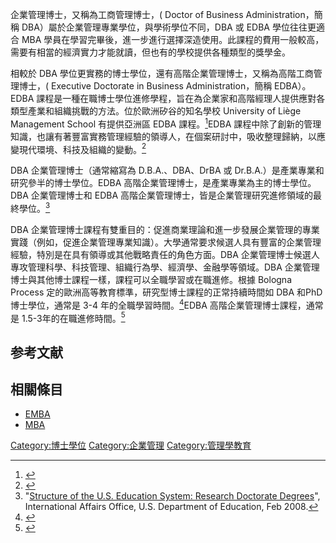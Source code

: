 {{Expand language|1=en|time=2022-05-19T06:31:05+00:00}}

{{工商管理}}

企業管理博士，又稱為工商管理博士，( Doctor of Business Administration，簡稱 DBA）屬於企業管理專業學位，與學術學位不同，DBA 或 EDBA 學位往往更適合 MBA 學員在學習完畢後，進一步進行選擇深造使用。此課程的費用一般較高，需要有相當的經濟實力才能就讀，但也有的學校提供各種類型的獎學金。

相較於 DBA 學位更實務的博士學位，還有高階企業管理博士，又稱為高階工商管理博士，( Executive Doctorate in Business Administration，簡稱 EDBA）。EDBA 課程是一種在職博士學位進修學程，旨在為企業家和高階經理人提供應對各類型產業和組織挑戰的方法。位於歐洲矽谷的知名學校 University of Liège Management School 有提供亞洲區 EDBA 課程。<ref>{{Cite web |last=中碩國際教育中心 |first=CSKM Global Education Center |date=2022-06-15 |title=the University of Liège EDBA |url=https://cskm.com.tw/liege/edba/}}</ref>EDBA 課程中除了創新的管理知識，也讓有著豐富實務管理經驗的領導人，在個案研討中，吸收整理歸納，以應變現代環境、科技及組織的變動。<ref>{{Cite news|url=https://money.udn.com/money/story/5723/6311415|title=比利時列日大學EDBA ESG浪潮下領導人的管理實踐|author=賴俊明|work=經濟日報|publisher=聯合報系|date=2022-05-13}}</ref>

DBA 企業管理博士（通常縮寫為 D.B.A.、DBA、DrBA 或 Dr.B.A.）是產業專業和研究參半的博士學位。EDBA 高階企業管理博士，是產業專業為主的博士學位。DBA 企業管理博士和 EDBA 高階企業管理博士，皆是企業管理研究進修領域的最終學位。<ref>"[https://web.archive.org/web/20120127015732/http://www2.ed.gov/about/offices/list/ous/international/usnei/us/doctorate.doc Structure of the U.S. Education System: Research Doctorate Degrees]", International Affairs Office, U.S. Department of Education, Feb 2008. </ref>

DBA 企業管理博士課程有雙重目的：促進商業理論和進一步發展企業管理的專業實踐（例如，促進企業管理專業知識）。大學通常要求候選人具有豐富的企業管理經驗，特別是在具有領導或其他戰略責任的角色方面。DBA 企業管理博士候選人專攻管理科學、科技管理、組織行為學、經濟學、金融學等領域。DBA 企業管理博士與其他博士課程一樣，課程可以全職學習或在職進修。根據 Bologna Process 定的歐洲高等教育標準，研究型博士課程的正常持續時間如 DBA 和PhD 博士學位，通常是 3-4 年的全職學習時間。<ref>{{Cite journal |last=Dinham, S.; |first=Scott, C. |date=2001 |title=The Experience of Disseminating the Results of Doctoral Research |url=https://www.tandfonline.com/doi/abs/10.1080/03098770020030498?journalCode=cjfh20 |journal=Journal of Further and Higher Education |volume=25 |issue=1 |page=45-55 |doi=10.1080/03098770020030498}}</ref>EDBA 高階企業管理博士課程，通常是 1.5-3年的在職進修時間。<ref>{{Cite web |last=CSKM Global Education Center |first=中碩國際教育中心 |date=2022-06-16 |title=ESG 浪潮下領導人的管理實踐 |url=https://edba.mystrikingly.com/blog/edba-esg |website=比利時列日大學EDBA 高階企業管理博士班 全英文在職專班}}</ref>

==参考文献==
{{Reflist}}

==相關條目==
*[[EMBA|EMBA]]
*[[MBA|MBA]]

{{Authority control}}
[[Category:博士學位|Category:博士學位]]
[[Category:企業管理|Category:企業管理]]
[[Category:管理學教育|Category:管理學教育]]